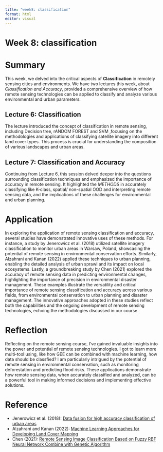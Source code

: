 ```yaml
---
title: "week8: classification"
format: html
editor: visual
---
```


# Week 8: classification



# Summary

This week, we delved into the critical aspects of **Classification** in remotely sensing cities and environments. We have two lectures this week, about *Classification and Accuracy*, provided a comprehensive overview of how remote sensing technologies can be applied to classify and analyze various environmental and urban parameters.

## Lecture 6: Classification

The lecture introduced the concept of classification in remote sensing, including Decision tree, rANDOM FOREST and SVM ,focusing on the methodologies and applications of classifying satellite imagery into different land cover types. This process is crucial for understanding the composition of various landscapes and urban areas.

## Lecture 7: Classification and Accuracy

Continuing from Lecture 6, this session delved deeper into the questions surrounding classification techniques and emphasized the importance of accuracy in remote sensing. It highlighted the *METHODS* in accurately classifying like K-class, spatial/ non-spatial OOD and interpreting remote sensing data, and the implications of these challenges for environmental and urban planning.

# Application

In exploring the application of remote sensing classification and accuracy, several studies have demonstrated innovative uses of these methods. For instance, a study by Jenerowicz et al. (2018) utilized satellite imagery classification to monitor urban areas in Warsaw, Poland, showcasing the potential of remote sensing in environmental conservation efforts. Similarly, Alzahrani and Kanan (2022) applied these techniques to urban planning, enabling the detailed analysis of urban sprawl and its impact on local ecosystems. Lastly, a groundbreaking study by Chen (2021) explored the accuracy of remote sensing data in predicting environmental changes, highlighting the importance of precision in environmental disaster management. These examples illustrate the versatility and critical importance of remote sensing classification and accuracy across various fields, from environmental conservation to urban planning and disaster management. The innovative approaches adopted in these studies reflect both the capabilities and the ongoing development of remote sensing technologies, echoing the methodologies discussed in our course.



# Reflection

Reflecting on the remote sensing course, I've gained invaluable insights into the power and potential of remote sensing technologies. I got to learn more multi-tool using, like how GEE can be combined with machine learning, how data should be classfied?  I am particularly intrigued by the potential of remote sensing in environmental conservation, such as monitoring deforestation and predicting flood risks. These applications demonstrate how remote sensing data, when accurately classified and analyzed, can be a powerful tool in making informed decisions and implementing effective solutions. 

# Reference


- Jenerowicz et al. (2018): [Data fusion for high accuracy classification of urban areas](https://dx.doi.org/10.1117/12.2325809)
- Alzahrani and Kanan (2022): [Machine Learning Approaches for Developing Land Cover Mapping](https://dx.doi.org/10.1155/2022/5190193)
- Chen (2021): [Remote Sensing Image Classification Based on Fuzzy RBF Neural Network Combine with Genetic Algorithm](https://dx.doi.org/10.1145/3510858.3511007)

